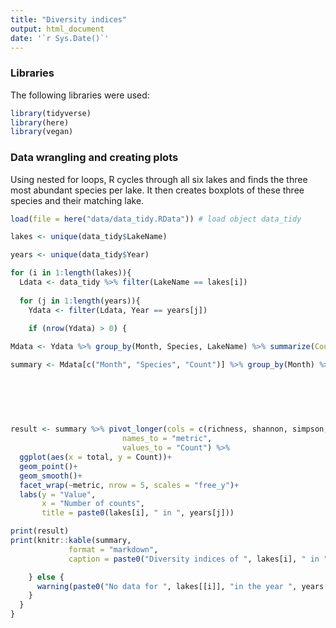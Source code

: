 ```yaml
---
title: "Diversity indices"
output: html_document
date: '`r Sys.Date()`'
---
```


### Libraries

The following libraries were used:

```r
library(tidyverse)
library(here)
library(vegan)
```

### Data wrangling and creating plots

Using nested for loops, R cycles through all six lakes and finds the three most abundant species per lake. It then creates boxplots of these three species and their matching lake.

```r
load(file = here("data/data_tidy.RData")) # load object data_tidy

lakes <- unique(data_tidy$LakeName)

years <- unique(data_tidy$Year)

for (i in 1:length(lakes)){
  Ldata <- data_tidy %>% filter(LakeName == lakes[i]) 
  
  for (j in 1:length(years)){
    Ydata <- filter(Ldata, Year == years[j])
    
    if (nrow(Ydata) > 0) {

Mdata <- Ydata %>% group_by(Month, Species, LakeName) %>% summarize(Count = sum(Counts, na.rm = TRUE))

summary <- Mdata[c("Month", "Species", "Count")] %>% group_by(Month) %>% summarize(richness = specnumber(Count),
                                                                        shannon = diversity(Count, index = "shannon"),
                                                                        simpson = diversity(Count, index = "simpson"),
                                                                        invsimpson = 1/simpson,
                                                                        total = sum(Count),
                                                                        evenness = shannon/log(richness))

result <- summary %>% pivot_longer(cols = c(richness, shannon, simpson, invsimpson, evenness),
                         names_to = "metric",
                         values_to = "Count") %>%
  ggplot(aes(x = total, y = Count))+
  geom_point()+
  geom_smooth()+
  facet_wrap(~metric, nrow = 5, scales = "free_y")+
  labs(y = "Value",
       x = "Number of counts",
       title = paste0(lakes[i], " in ", years[j]))

print(result)
print(knitr::kable(summary, 
             format = "markdown",
             caption = paste0("Diversity indices of ", lakes[i], " in ", years[j])))

    } else {
      warning(paste0("No data for ", lakes[[i]], "in the year ", years[[j]]))
    }
  }
}
```
